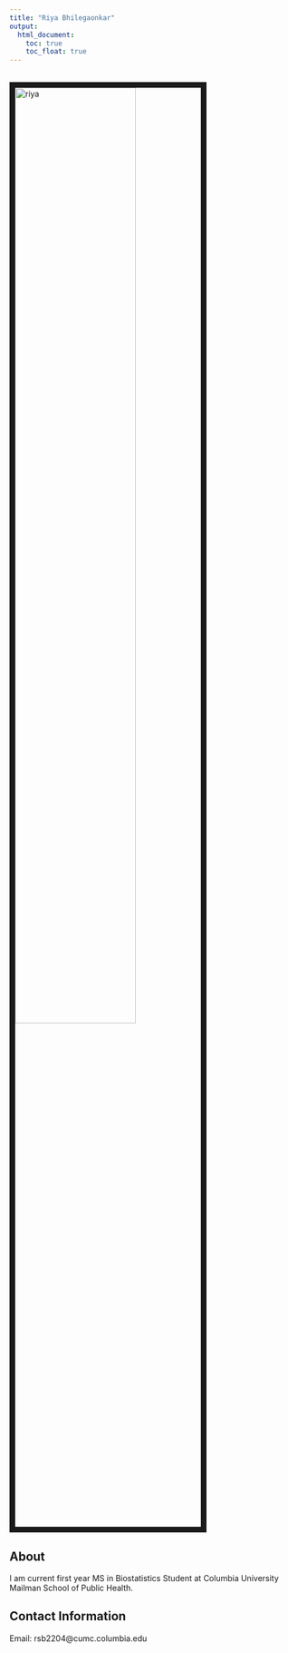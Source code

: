 ```yaml
---
title: "Riya Bhilegaonkar"
output: 
  html_document:
    toc: true
    toc_float: true
---
```


<br><img src="images/riya.jpg" alt="riya" style="width:65%; border:10px solid"><br>

## About
I am current first year MS in Biostatistics Student at Columbia University Mailman School of Public Health.



## Contact Information


Email: rsb2204@cumc.columbia.edu


